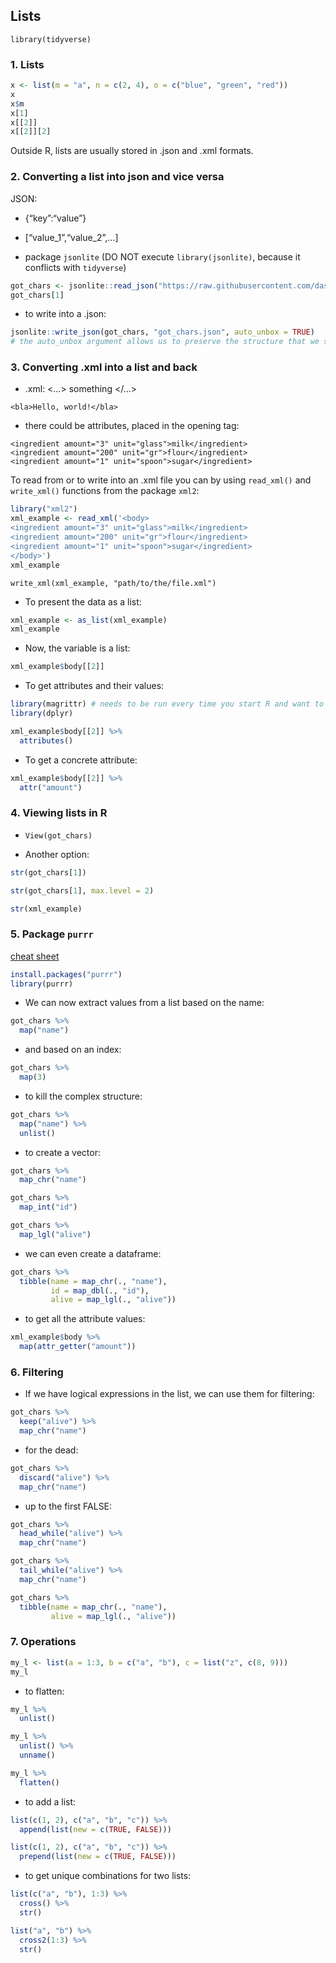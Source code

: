 ## Lists

```
library(tidyverse)
```
### 1. Lists

```r
x <- list(m = "a", n = c(2, 4), o = c("blue", "green", "red"))
x
x$m
x[1]
x[[2]]
x[[2]][2]
```

Outside R, lists are usually stored in .json and .xml formats.

### 2. Converting a list into json and vice versa


JSON:

+ {"key":"value"}
+ ["value_1","value_2",...]

+ package ```jsonlite``` (DO NOT execute ```library(jsonlite)```, because it conflicts with ```tidyverse```)

```r
got_chars <- jsonlite::read_json("https://raw.githubusercontent.com/dashapopova/Intro-to-R/main/18.09/got_chars.json")
got_chars[1]
```

+ to write into a .json:

```r
jsonlite::write_json(got_chars, "got_chars.json", auto_unbox = TRUE)
# the auto_unbox argument allows us to preserve the structure that we see in R
```

### 3. Converting .xml into a list and back

+ .xml:  <...> something </...>

```
<bla>Hello, world!</bla>
```
+ there could be attributes, placed in the opening tag:

```
<ingredient amount="3" unit="glass">milk</ingredient>
<ingredient amount="200" unit="gr">flour</ingredient>
<ingredient amount="1" unit="spoon">sugar</ingredient>
```

To read from or to write into an .xml file you can by using ```read_xml()``` and ```write_xml()``` functions from the package ```xml2```:

```r
library("xml2")
xml_example <- read_xml('<body>
<ingredient amount="3" unit="glass">milk</ingredient>
<ingredient amount="200" unit="gr">flour</ingredient>
<ingredient amount="1" unit="spoon">sugar</ingredient>
</body>')
xml_example
```

```
write_xml(xml_example, "path/to/the/file.xml")
```

+ To present the data as a list:

```r
xml_example <- as_list(xml_example)
xml_example
```

+ Now, the variable is a list:

```r
xml_example$body[[2]]
```

+ To get attributes and their values:

```r
library(magrittr) # needs to be run every time you start R and want to use %>%
library(dplyr) 
```

```r
xml_example$body[[2]] %>% 
  attributes()
```

+ To get a concrete attribute:

```r
xml_example$body[[2]] %>% 
  attr("amount")
```

### 4. Viewing lists in R

+ ```View(got_chars)```

+ Another option:

```r
str(got_chars[1])
```

```r
str(got_chars[1], max.level = 2)
```
```r
str(xml_example)
```

### 5. Package ```purrr```

[cheat sheet](https://github.com/rstudio/cheatsheets/raw/master/purrr.pdf)

```r
install.packages("purrr")
library(purrr)
```

+ We can now extract values from a list based on the name:

```r
got_chars %>% 
  map("name")
```

+ and based on an index:

```r
got_chars %>% 
  map(3)
```

+ to kill the complex structure:

```r
got_chars %>% 
  map("name") %>% 
  unlist()
```

+ to create a vector:

```r
got_chars %>% 
  map_chr("name")
```

```r
got_chars %>% 
  map_int("id")
```

```r
got_chars %>% 
  map_lgl("alive")
```

+ we can even create a dataframe:

```r
got_chars %>% 
  tibble(name = map_chr(., "name"), 
         id = map_dbl(., "id"),
         alive = map_lgl(., "alive"))
```

+ to get all the attribute values:

```r
xml_example$body %>% 
  map(attr_getter("amount"))
```

### 6. Filtering

+ If we have logical expressions in the list, we can use them for filtering:

```r
got_chars %>% 
  keep("alive") %>% 
  map_chr("name")
```

+ for the dead:

```r
got_chars %>% 
  discard("alive") %>% 
  map_chr("name")
```

+ up to the first FALSE:

```r
got_chars %>% 
  head_while("alive") %>% 
  map_chr("name")
```

```r
got_chars %>% 
  tail_while("alive") %>% 
  map_chr("name")
```

```r
got_chars %>% 
  tibble(name = map_chr(., "name"), 
         alive = map_lgl(., "alive"))
```

### 7. Operations

```r
my_l <- list(a = 1:3, b = c("a", "b"), c = list("z", c(8, 9)))
my_l
```

+ to flatten:

```r
my_l %>% 
  unlist()
```

```r
my_l %>% 
  unlist() %>% 
  unname()
```

```r
my_l %>% 
  flatten()
```

+ to add a list:

```r
list(c(1, 2), c("a", "b", "c")) %>% 
  append(list(new = c(TRUE, FALSE)))
```

```r
list(c(1, 2), c("a", "b", "c")) %>% 
  prepend(list(new = c(TRUE, FALSE)))
```

+ to get unique combinations for two lists:

```r
list(c("a", "b"), 1:3) %>% 
  cross() %>% 
  str()
```

```r
list("a", "b") %>% 
  cross2(1:3) %>% 
  str()
```